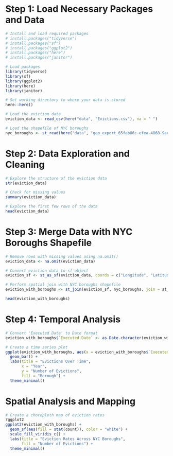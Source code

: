 # Step 1: Load Necessary Packages and Data
```r
# Install and load required packages
# install.packages("tidyverse")
# install.packages("sf")
# install.packages("ggplot2")
# install.packages("here")
# install.packages("janitor")

# Load packages
library(tidyverse)
library(sf)
library(ggplot2)
library(here)
library(janitor)
```
```r
# Set working directory to where your data is stored
here::here()

# Load the eviction data
eviction_data <- read_csv(here("data", "Evictions.csv"), na = " ")

# Load the shapefile of NYC boroughs
nyc_boroughs <- st_read(here("data", "geo_export_65fab86c-efea-4868-9ae3-df21d21e1c3a.shp"))

```
# Step 2: Data Exploration and Cleaning

```r
# Explore the structure of the eviction data
str(eviction_data)

# Check for missing values
summary(eviction_data)

# Explore the first few rows of the data
head(eviction_data)

```
# Step 3: Merge Data with NYC Boroughs Shapefile
```r
# Remove rows with missing values using na.omit()
eviction_data <- na.omit(eviction_data)

# Convert eviction data to sf object
eviction_sf <- st_as_sf(eviction_data, coords = c("Longitude", "Latitude"), crs = st_crs(nyc_boroughs))

# Perform spatial join with NYC boroughs shapefile
eviction_with_boroughs <- st_join(eviction_sf, nyc_boroughs, join = st_within)

head(eviction_with_boroughs)
```
# Step 4: Temporal Analysis

```r
# Convert 'Executed Date' to Date format
eviction_with_boroughs$`Executed Date` <- as.Date.character(eviction_with_boroughs$`Executed Date`, format="%m/%d/%Y")

# Create a time series plot
ggplot(eviction_with_boroughs, aes(x = eviction_with_boroughs$`Executed Date`, fill = BOROUGH)) +
  geom_bar() +
  labs(title = "Evictions Over Time",
       x = "Year",
       y = "Number of Evictions",
       fill = "Borough") +
  theme_minimal()
```
# Spatial Analysis and Mapping
```r
# Create a choropleth map of eviction rates
?ggplot2
ggplot2(eviction_with_boroughs) +
  geom_sf(aes(fill = stat(count)), color = "white") +
  scale_fill_viridis_c() +
  labs(title = "Eviction Rates Across NYC Boroughs",
       fill = "Number of Evictions") +
  theme_minimal()

```

















